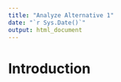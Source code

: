 ```yaml
---
title: "Analyze Alternative 1"
date: "`r Sys.Date()`"
output: html_document
---
```


# Introduction
